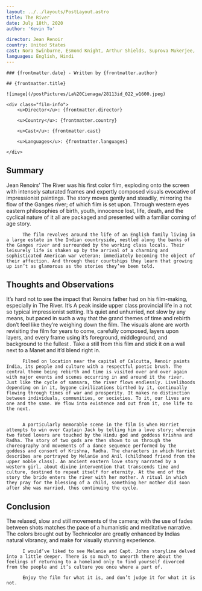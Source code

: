 ```yaml
---
layout: ../../layouts/PostLayout.astro
title: The River
date: July 18th, 2020
author: 'Kevin To'

director: Jean Renoir
country: United States
cast: Nora Swinburne, Esmond Knight, Arthur Shields, Suprova Mukerjee, Thomas E. Breen, Patricia Walters, Radha Burnier, Adrienne Corri
languages: English, Hindi
---
```


<section class="post-info">

    ### {frontmatter.date} - Written by {frontmatter.author}

    ## {frontmatter.title}

    ![image](/postPictures/La%20Cienaga/28113id_022_w1600.jpeg)

    <div class="film-info">
        <u>Director</u>: {frontmatter.director}

        <u>Country</u>: {frontmatter.country}

        <u>Cast</u>: {frontmatter.cast}

        <u>Languages</u>: {frontmatter.languages}

    </div>

</section>

<article class="main-content">

# Summary

Jean Renoirs’ The River was his first color film, exploding onto the screen with intensely saturated frames and expertly composed visuals evocative of impressionist paintings. The story moves gently and steadily, mirroring the flow of the Ganges river; of which film is set upon. Through western eyes eastern philosophies of birth, youth, innocence lost, life, death, and the cyclical nature of it all are packaged and presented with a familiar coming of age story.

          The film revolves around the life of an English family living in a large estate in the Indian countryside, nestled along the banks of the Ganges river and surrounded by the working class locals. Their leisurely life is shaken up by the arrival of a charming and sophisticated American war veteran; immediately becoming the object of their affection. And through their courtships they learn that growing up isn’t as glamorous as the stories they’ve been told.

# Thoughts and Observations

It’s hard not to see the impact that Renoirs father had on his film-making, especially in The River. It’s A peak inside upper class provincial life in a not so typical impressionist setting. It’s quiet and unhurried, not slow by any means, but paced in such a way that the grand themes of time and rebirth don’t feel like they’re weighing down the film. The visuals alone are worth revisiting the film for years to come, carefully composed, layers upon layers, and every frame using it’s foreground, middleground, and background to the fullest . Take a still from this film and stick it on a wall next to a Manet and it’d blend right in.

          Filmed on location near the capital of Calcutta, Renoir paints India, its people and culture with a respectful poetic brush. The central theme being rebirth and time is visited over and over again with major events and scenes occurring in and around it the river. Just like the cycle of samsara, the river flows endlessly. Livelihoods depending on in it, bygone civilizations birthed by it, continually flowing through times of war and prosperity. It makes no distinction between individuals, communities, or societies. To it, our lives are one and the same. We flow into existence and out from it, one life to the next.


          A particularly memorable scene in the film is when Harriet attempts to win over Captain Jack by telling him a love story; wherein two fated lovers are touched by the Hindu god and goddess Krishna and Radha. The story of two gods are then shown to us through the choreography and movements of a dance sequence performed by the goddess and consort of Krishna, Radha. The characters in which Harriet describes are portrayed by Melanie and Anil (childhood friend from the upper noble class). An ancient eastern love story narrated by a western girl, about divine intervention that transcends time and culture, destined to repeat itself for eternity. At the end of the story the bride enters the river with her mother. A ritual in which they pray for the blessing of a child, something her mother did soon after she was married, thus continuing the cycle.

# Conclusion

The relaxed, slow and still movements of the camera; with the use of fades between shots matches the pace of a humanistic and meditative narrative. The colors brought out by Technicolor are greatly enhanced by Indias natural vibrancy, and make for visually stunning experience.

          I would’ve liked to see Melanie and Capt. Johns storyline delved into a little deeper. There is so much to unearth there about the feelings of returning to a homeland only to find yourself divorced from the people and it’s culture you once where a part of.

          Enjoy the film for what it is, and don’t judge it for what it is not.

</article>

